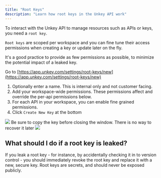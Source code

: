 ```yaml
---
title: "Root Keys"
description: "Learn how root keys in the Unkey API work"
---
```


To interact with the Unkey API to manage resources such as APIs or keys, you need a `root key`.

`Root keys` are scoped per workspace and you can fine tune their access permissions when creating a key or update later on the fly.

<Note>
  It's a good practice to provide as few permissions as possible, to minimize the potential impact of a leaked key.
</Note>



<Steps>
<Step title="Start">


Go to [https://app.unkey.com/settings/root-keys/new](https://app.unkey.com/settings/root-keys/new)

</Step>

<Step title="Name and Permissions">

1. Optionally enter a name. This is internal only and not customer facing.
2. Add your workspace-wide permissions. These permissions affect and override the per-api permissions below.
3. For each API in your workspace, you can enable fine grained permissions.
4. Click `Create New Key` at the bottom

<Frame>
<img src="/images/root-keys/permissions.png"/>
</Frame>

</Step>



<Step title="Copy your key">

<Note>
Be sure to copy the key before closing the window. There is no way to recover it later
</Note>
<Frame>
<img src="/images/root-keys/copy.png"/>
</Frame>

</Step>
</Steps>

## What should I do if a root key is leaked?

If you leak a root key - for instance, by accidentally checking it in to version control - you should immediately revoke the root key and replace it with a new, secure key. Root keys are secrets, and should never be exposed publicly.
